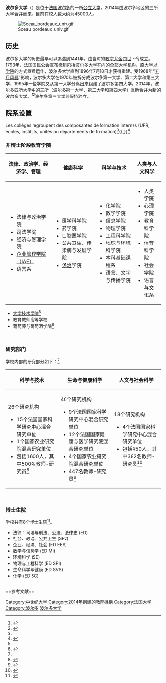 {{University
|名称 = '''波尔多大学''' 
|native_name = '''Université de Bordeaux'''
|图像名称 =Universität Bordeaux Logo.svg
|图像大小 = 
|图像说明 = 
|校训 =  
|建校 = 1441年（老大学）<br />2014年1月1日（新大学）
|类型 = [[公立大学|公立]]
|教师 =  
|校长 =  
|书记 =  
|学生 =  
|本科生 =  
|研究生 =  
|博士生 =  
|地址 = {{FRA}}[[波尔多|波尔多]] 
|校园 =  
|面积 =   
|建筑面积 =  
|校色 = 
|隶属            =  
|邮编 =  
|网站 = {{URL|http://www.u-bordeaux.fr/}}
}}

'''波尔多大学'''（{{lang-fr|Université de Bordeaux}}）是位于[[法国|法国]][[波尔多|波尔多]]的一所[[公立大学|公立大学]]，2014年由波尔多地区的三所大学合并而来。目前在校人数大约为45000人。

[[File:Sceau_bordeaux_univ.gif|thumb]]

==历史==
波尔多大学的历史最早可以追溯到1441年，由当时的[[教宗|教宗]][[尤金四世|尤金四世]]下令成立。1793年，[[法国|法国]][[国民公会|国民公会]]宣布撤销包括波尔多大学在内的全部[[大学|大学]]机构，原大学以[[学院|学院]]的方式继续运作，波尔多大学直到1896年7月18日才获得重建。受1968年“[[五月风暴|五月风暴]]”影响，波尔多大学在1970年被拆分成波尔多第一大学、第二大学和第三大学，1995年一些学院又从第一大学分离出来组建了波尔多第四大学。2014年，波尔多四所大学中的三所（波尔多第一大学、第二大学和第四大学）重新合并为新的波尔多大学。<ref>{{cite web|url=http://www.legifrance.gouv.fr/jopdf/common/jo_pdf.jsp?numJO=0&dateJO=19700711&pageDebut=06513&pageFin=&pageCourante=06513|title=Décret du 3 juillet 1970 relatif aux élections à l'assemblée constitutive provisoire de l'université de Bordeaux-I}}</ref><ref>{{cite web|url=http://www.legifrance.gouv.fr/jopdf/common/jo_pdf.jsp?numJO=0&dateJO=19701230&numTexte=&pageDebut=12228&pageFin=12228|title=Décret du 23 décembre 1970 portant érection d'unités d'enseignement et de recherche en établissements publics à caractère scientifique et culturel}}</ref>[[波尔多-蒙田大学|波尔多第三大学]]则保持独立。

== 院系设置 ==
Les collèges regroupent des composantes de formation internes (UFR, écoles, instituts, unités ou départements de formation)<ref name="statuts" />{{,}}<ref>{{Légifrance|base=JORF|numéro=ESRS1300301A|titre=Arrêté du 25 septembre 2013 relatif aux instituts et écoles internes et aux regroupements de composantes des établissements publics à caractère scientifique, culturel et professionnel relevant du ministre chargé de l'enseignement supérieur}}</ref>.

=== 非博士阶段教育学院 ===
{| class="wikitable"
!法律、政治学、经济学、管理
!健康科学
!科学与技术
!人类与人文科学
|- valign="top"
|
* 法律与政治学院
* 司法学院
* 经济与管理学院
* [[法国大学管理学校|企业管理学院（IAE）]]
* 语言系
|
* 医学科学院
* 药学院
* 口腔医学院
* 公共卫生、传染病与发展学院
* [[湯治|汤治]]学院
|
* 化学院
* 数学学院
* 信息学院
* 物理学院
* 工程科学院
* 地球与环境科学院
* 本科基础课程系
* 语言、文字与传播学院
|
* 人类学院
* 心理学院
* 教育科学院
* 体育科学院
* 社会学院
* 语言与文化系
|}

* [[大学技术学院|大学技术学院]]<ref name="statuts" />
* 教育教师高等学校
* 葡萄藤与葡萄酒学院<ref>{{pdf}}{{Lien web|url=http://www.u-bordeaux.fr/content/download/13599/105208/version/2/file/Statuts-ISVV_final.pdf|titre=Statuts de l’Institut des Sciences de la Vigne et du Vin|title=存档副本|access-date=2019-11-30|archive-date=2017-09-05|archive-url=https://web.archive.org/web/20170905012312/http://www.u-bordeaux.fr/content/download/13599/105208/version/2/file/Statuts-ISVV_final.pdf|dead-url=no}}</ref>

<br />

=== 研究部门 ===
学校内部的研究部分如下：<ref name="statuts2" />
{| class="wikitable"
!科学与技术
!生命与健康科学
!人文与社会科学
|- valign="top"
|26个研究机构

* 15个法国国家科学研究中心混合研究单位
* 1个国家农业研究院混合研究单位
* 包括1600人，其中500名教师-研究员<ref>{{Lien web|url=https://www.u-bordeaux.fr/Recherche/Panorama-de-la-recherche/Departement-Sciences-et-technologies2|titre=Recherche > Panorama de la recherche > Département Sciences et technologies|site=www.u-bordeaux.fr|consulté le=31 décembre 2018|archiveurl=https://web.archive.org/web/20181231194114/https://www.u-bordeaux.fr/Recherche/Panorama-de-la-recherche/Departement-Sciences-et-technologies2|archivedate=2018-12-31|brisé le=2020-01-07}}</ref>
|40个研究机构

* 9个法国国家科学研究中心混合研究单位
* 12个法国国家健康与医学研究院混合研究单位
* 4个国家农业研究院混合研究单位
* 447名教师-研究员<ref>{{Lien web|url=https://www.u-bordeaux.fr/Recherche/Panorama-de-la-recherche/Departement-Sciences-du-vivant-et-de-la-santé2|titre=Recherche > Panorama de la recherche > Département Sciences du vivant et de la santé}}{{Dead link|date=2020年1月 |bot=InternetArchiveBot |fix-attempted=yes }}</ref>
|18个研究机构

* 4个法国国家科学研究中心混合研究单位
* 包括450人，其中392名教师-研究员<ref>{{Lien web|url=https://www.u-bordeaux.fr/Recherche/Panorama-de-la-recherche/Departement-Sciences-humaines-et-sociales2|titre=Recherche > Panorama de la recherche > Département Sciences humaines et sociales|site=www.u-bordeaux.fr|consulté le=31 décembre 2018|archiveurl=https://web.archive.org/web/20181231194222/https://www.u-bordeaux.fr/Recherche/Panorama-de-la-recherche/Departement-Sciences-humaines-et-sociales2|archivedate=2018-12-31|brisé le=2020-01-07}}</ref>
|}
<br />

=== 博士生院 ===
学校共有8个博士生院<ref>{{Cite web |url=https://college-doctoral.u-bordeaux.fr/Le-college/Les-ecoles-doctorales |title=存档副本 |access-date=2019-11-30 |archive-url=https://web.archive.org/web/20190608122834/https://college-doctoral.u-bordeaux.fr/Le-college/Les-ecoles-doctorales |archive-date=2019-06-08 |dead-url=yes }}</ref>。

* 法律：司法与刑法、公法、法律史 (ED)
* 社会、政治、公共卫生 (SP2)
* 企业、经济、社会 (ED EES)
* 数学与信息学 (ED MI)
* 环境科学 (SE)
* 物理与工程科学 (ED SPI)
* 生命科学与健康 (ED SVS)
* 化学 (ED SC)

<br />
==参考文献==
<references/>

{{法国公立科学、文化和专业机构}}

{{Authority control}}
[[Category:中世纪大学|Category:中世纪大学]]
[[Category:2014年創建的教育機構|Category:2014年創建的教育機構]]
[[Category:法国大学|Category:法国大学]]
[[Category:波尔多|Category:波尔多]]
[[Category:波尔多大学|]]